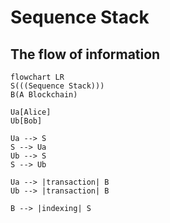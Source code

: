 
# Sequence Stack

## The flow of information
```mermaid
flowchart LR
S(((Sequence Stack)))
B(A Blockchain)

Ua[Alice]
Ub[Bob]

Ua --> S
S --> Ua
Ub --> S
S --> Ub

Ua --> |transaction| B
Ub --> |transaction| B

B --> |indexing| S
```